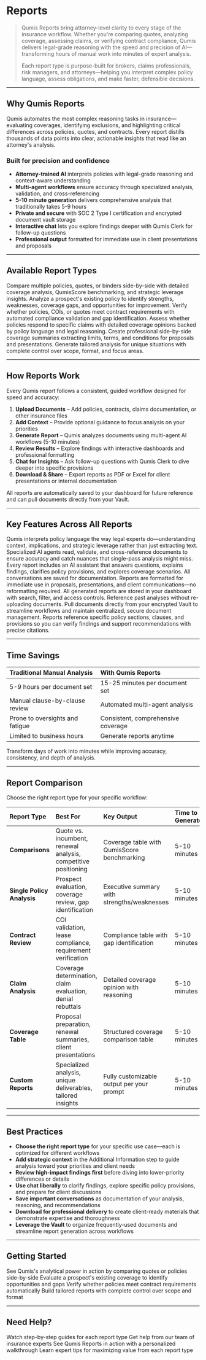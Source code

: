 # Reports

>Qumis Reports bring attorney-level clarity to every stage of the insurance workflow. Whether you're comparing quotes, analyzing coverage, assessing claims, or verifying contract compliance, Qumis delivers legal-grade reasoning with the speed and precision of AI—transforming hours of manual work into minutes of expert analysis.
>
>Each report type is purpose-built for brokers, claims professionals, risk managers, and attorneys—helping you interpret complex policy language, assess obligations, and make faster, defensible decisions.

---

## Why Qumis Reports

Qumis automates the most complex reasoning tasks in insurance—evaluating coverages, identifying exclusions, and highlighting critical differences across policies, quotes, and contracts. Every report distills thousands of data points into clear, actionable insights that read like an attorney's analysis.

### Built for precision and confidence

- **Attorney-trained AI** interprets policies with legal-grade reasoning and context-aware understanding
- **Multi-agent workflows** ensure accuracy through specialized analysis, validation, and cross-referencing
- **5-10 minute generation** delivers comprehensive analysis that traditionally takes 5-9 hours
- **Private and secure** with SOC 2 Type I certification and encrypted document vault storage
- **Interactive chat** lets you explore findings deeper with Qumis Clerk for follow-up questions
- **Professional output** formatted for immediate use in client presentations and proposals

---

## Available Report Types

<CardGroup cols={2}> <Card title="Comparison Report" icon="code-compare" href="/reports/comparisons"> Compare multiple policies, quotes, or binders side-by-side with detailed coverage analysis, QumisScore benchmarking, and strategic leverage insights. </Card> <Card title="Single Policy Analysis" icon="file-contract" href="/reports/policy-analysis"> Analyze a prospect's existing policy to identify strengths, weaknesses, coverage gaps, and opportunities for improvement. </Card> <Card title="Contract Review" icon="file-signature" href="/reports/contract-review"> Verify whether policies, COIs, or quotes meet contract requirements with automated compliance validation and gap identification. </Card> <Card title="Claim Analysis" icon="gavel" href="/reports/claims"> Assess whether policies respond to specific claims with detailed coverage opinions backed by policy language and legal reasoning. </Card> <Card title="Coverage Table" icon="table" href="/reports/coverage-table"> Create professional side-by-side coverage summaries extracting limits, terms, and conditions for proposals and presentations. </Card> <Card title="Custom Reports" icon="wand-magic-sparkles" href="/reports/custom-reports"> Generate tailored analysis for unique situations with complete control over scope, format, and focus areas. </Card> </CardGroup>

---

## How Reports Work

Every Qumis report follows a consistent, guided workflow designed for speed and accuracy:

1. **Upload Documents** – Add policies, contracts, claims documentation, or other insurance files
2. **Add Context** – Provide optional guidance to focus analysis on your priorities
3. **Generate Report** – Qumis analyzes documents using multi-agent AI workflows (5-10 minutes)
4. **Review Results** – Explore findings with interactive dashboards and professional formatting
5. **Chat for Insights** – Ask follow-up questions with Qumis Clerk to dive deeper into specific provisions
6. **Download & Share** – Export reports as PDF or Excel for client presentations or internal documentation

All reports are automatically saved to your dashboard for future reference and can pull documents directly from your Vault.

---

## Key Features Across All Reports

<AccordionGroup> <Accordion title="Attorney-Trained AI Analysis"> Qumis interprets policy language the way legal experts do—understanding context, implications, and strategic leverage rather than just extracting text. </Accordion> <Accordion title="Multi-Agent Validation"> Specialized AI agents read, validate, and cross-reference documents to ensure accuracy and catch nuances that single-pass analysis might miss. </Accordion> <Accordion title="Interactive Chat with Qumis Clerk"> Every report includes an AI assistant that answers questions, explains findings, clarifies policy provisions, and explores coverage scenarios. All conversations are saved for documentation. </Accordion> <Accordion title="Professional Client-Ready Output"> Reports are formatted for immediate use in proposals, presentations, and client communications—no reformatting required. </Accordion> <Accordion title="Automatic Saving and Organization"> All generated reports are stored in your dashboard with search, filter, and access controls. Reference past analyses without re-uploading documents. </Accordion> <Accordion title="Document Vault Integration"> Pull documents directly from your encrypted Vault to streamline workflows and maintain centralized, secure document management. </Accordion> <Accordion title="Citations and Transparency"> Reports reference specific policy sections, clauses, and provisions so you can verify findings and support recommendations with precise citations. </Accordion> </AccordionGroup>

---

## Time Savings

|Traditional Manual Analysis|With Qumis Reports|
|:--|:--|
|5-9 hours per document set|15-25 minutes per document set|
|Manual clause-by-clause review|Automated multi-agent analysis|
|Prone to oversights and fatigue|Consistent, comprehensive coverage|
|Limited to business hours|Generate reports anytime|

Transform days of work into minutes while improving accuracy, consistency, and depth of analysis.

---

## Report Comparison

Choose the right report type for your specific workflow:

|Report Type|Best For|Key Output|Time to Generate|
|:--|:--|:--|:--|
|**Comparisons**|Quote vs. incumbent, renewal analysis, competitive positioning|Coverage table with QumisScore benchmarking|5-10 minutes|
|**Single Policy Analysis**|Prospect evaluation, coverage review, gap identification|Executive summary with strengths/weaknesses|5-10 minutes|
|**Contract Review**|COI validation, lease compliance, requirement verification|Compliance table with gap identification|5-10 minutes|
|**Claim Analysis**|Coverage determination, claim evaluation, denial rebuttals|Detailed coverage opinion with reasoning|5-10 minutes|
|**Coverage Table**|Proposal preparation, renewal summaries, client presentations|Structured coverage comparison table|5-10 minutes|
|**Custom Reports**|Specialized analysis, unique deliverables, tailored insights|Fully customizable output per your prompt|5-10 minutes|

---

## Best Practices

- **Choose the right report type** for your specific use case—each is optimized for different workflows
- **Add strategic context** in the Additional Information step to guide analysis toward your priorities and client needs
- **Review high-impact findings first** before diving into lower-priority differences or details
- **Use chat liberally** to clarify findings, explore specific policy provisions, and prepare for client discussions
- **Save important conversations** as documentation of your analysis, reasoning, and recommendations
- **Download for professional delivery** to create client-ready materials that demonstrate expertise and thoroughness
- **Leverage the Vault** to organize frequently-used documents and streamline report generation across workflows

---

## Getting Started

<CardGroup cols={2}> <Card title="Start with Comparisons" icon="rocket" href="/reports/comparisons"> See Qumis's analytical power in action by comparing quotes or policies side-by-side </Card> <Card title="Analyze a Single Policy" icon="magnifying-glass" href="/reports/policy-analysis"> Evaluate a prospect's existing coverage to identify opportunities and gaps </Card> <Card title="Review Contract Compliance" icon="clipboard-check" href="/reports/contract-review"> Verify whether policies meet contract requirements automatically </Card> <Card title="Create Custom Analysis" icon="wand-magic-sparkles" href="/reports/custom-reports"> Build tailored reports with complete control over scope and format </Card> </CardGroup>

---

## Need Help?

<CardGroup cols={2}> <Card title="Video Tutorials" icon="play" href="/resources/videos"> Watch step-by-step guides for each report type </Card> <Card title="Contact Support" icon="life-ring" href="/support"> Get help from our team of insurance experts </Card> <Card title="Schedule a Demo" icon="calendar" href="https://calendly.com/qumis-dan/demo"> See Qumis Reports in action with a personalized walkthrough </Card> <Card title="Best Practices" icon="lightbulb" href="/resources/best-practices"> Learn expert tips for maximizing value from each report type </Card> </CardGroup>